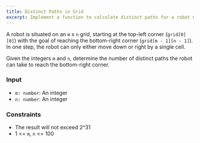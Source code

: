 ```yaml
---
title: Distinct Paths in Grid
excerpt: Implement a function to calculate distinct paths for a robot moving on an m x n grid
---
```



A robot is situated on an `m` x `n` grid, starting at the top-left corner (`grid[0][0]`) with the goal of reaching the bottom-right corner (`grid[m - 1][n - 1]`). In one step, the robot can only either move down or right by a single cell.

Given the integers `m` and `n`, determine the number of distinct paths the robot can take to reach the bottom-right corner.

### Input

- `m: number`: An integer
- `n: number`: An integer

<MDXTestExamples testCases={runTestCases} />

### Constraints

- The result will not exceed 2^31
- 1 &lt;= `m`, `n` &lt;= 100
